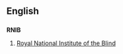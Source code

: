 ==English==

==={{initialism}}===
'''RNIB'''

# [[w:Royal National Institute of the Blind|Royal National Institute of the Blind]]